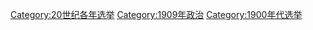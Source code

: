 [[Category:20世纪各年选举|Category:20世纪各年选举]]
[[Category:1909年政治|Category:1909年政治]]
[[Category:1900年代选举|Category:1900年代选举]]